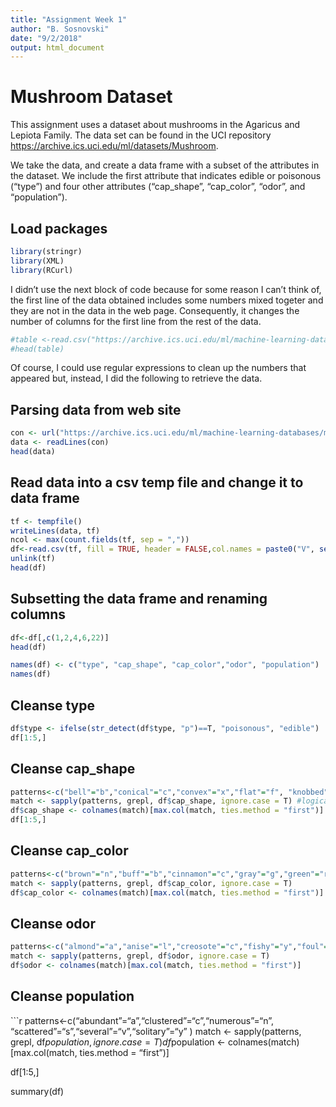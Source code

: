 ```yaml
---
title: "Assignment Week 1"
author: "B. Sosnovski"
date: "9/2/2018"
output: html_document
---
```



# Mushroom Dataset

This assignment uses a dataset about mushrooms in the Agaricus and Lepiota Family. The data set can be found in the UCI repository  <https://archive.ics.uci.edu/ml/datasets/Mushroom>.

We take the data, and create a data frame with a subset of the attributes in the dataset. We include the first attribute that indicates edible or poisonous ("type") and four other attributes ("cap_shape", "cap_color", "odor", and "population").

## Load packages
```r
library(stringr)
library(XML)
library(RCurl)
```

I didn't use the next block of code because for some reason I can't think of, the first line of the data obtained includes some numbers mixed togeter and they are not in the data in the web page. Consequently, it changes the number of columns for the first line from the rest of the data. 
```r
#table <-read.csv("https://archive.ics.uci.edu/ml/machine-learning-databases/mushroom/agaricus-lepiota.data", sep=",")
#head(table)
```


Of course, I could use regular expressions to clean up the numbers that appeared but, instead, I did the following to retrieve the data.

## Parsing data from web site
```r
con <- url("https://archive.ics.uci.edu/ml/machine-learning-databases/mushroom/agaricus-lepiota.data","r")
data <- readLines(con)
head(data)
```

## Read data into a csv temp file and change it to data frame
```r
tf <- tempfile()
writeLines(data, tf)
ncol <- max(count.fields(tf, sep = ","))
df<-read.csv(tf, fill = TRUE, header = FALSE,col.names = paste0("V", seq_len(ncol)))
unlink(tf)
head(df)
```

## Subsetting the data frame and renaming columns
```r
df<-df[,c(1,2,4,6,22)]
head(df)

names(df) <- c("type", "cap_shape", "cap_color","odor", "population")
names(df)
```

## Cleanse type
```r
df$type <- ifelse(str_detect(df$type, "p")==T, "poisonous", "edible")
df[1:5,]
```

## Cleanse cap_shape
```r
patterns<-c("bell"="b","conical"="c","convex"="x","flat"="f", "knobbed"="k","sunken"="s")
match <- sapply(patterns, grepl, df$cap_shape, ignore.case = T) #logical vector indicating which elements match
df$cap_shape <- colnames(match)[max.col(match, ties.method = "first")]
df[1:5,]
```

## Cleanse cap_color
```r
patterns<-c("brown"="n","buff"="b","cinnamon"="c","gray"="g","green"="r", "pink"="p","purple"="u","red"="e","white"="w","yellow"="y")
match <- sapply(patterns, grepl, df$cap_color, ignore.case = T) 
df$cap_color <- colnames(match)[max.col(match, ties.method = "first")]
```

## Cleanse odor
```r
patterns<-c("almond"="a","anise"="l","creosote"="c","fishy"="y","foul"="f", "musty"="m","none"="n","pungent"="p","spicy"="s" )
match <- sapply(patterns, grepl, df$odor, ignore.case = T) 
df$odor <- colnames(match)[max.col(match, ties.method = "first")]

```

## Cleanse population
```r
patterns<-c("abundant"="a","clustered"="c","numerous"="n", "scattered"="s","several"="v","solitary"="y" )
match <- sapply(patterns, grepl, df$population, ignore.case = T) 
df$population <- colnames(match)[max.col(match, ties.method = "first")]

df[1:5,]

summary(df)